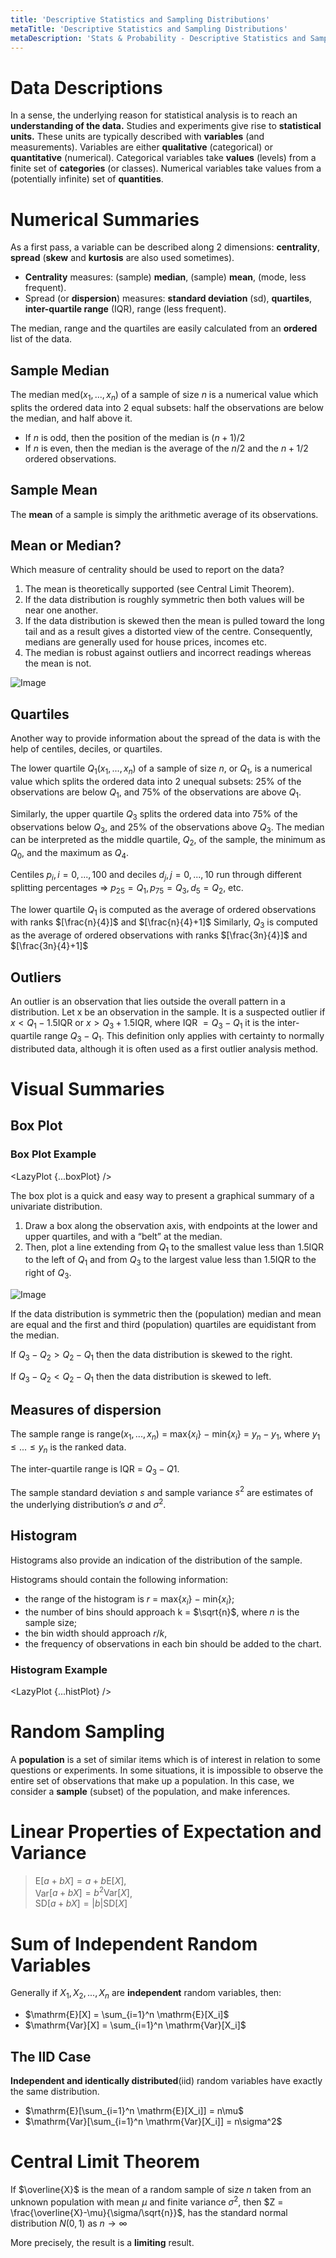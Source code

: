 ```yaml
---
title: 'Descriptive Statistics and Sampling Distributions'
metaTitle: 'Descriptive Statistics and Sampling Distributions'
metaDescription: 'Stats & Probability - Descriptive Statistics and Sampling Distributions'
---
```


<link
  rel="stylesheet"
  href="https://cdn.jsdelivr.net/npm/katex@0.11.0/dist/katex.min.css"
  integrity="sha384-BdGj8xC2eZkQaxoQ8nSLefg4AV4/AwB3Fj+8SUSo7pnKP6Eoy18liIKTPn9oBYNG"
  crossOrigin="anonymous"
/>

# Data Descriptions

In a sense, the underlying reason for statistical analysis is to reach an **understanding of the data.** Studies and experiments give rise to **statistical units.** These units are typically described with **variables** (and measurements). Variables are either **qualitative** (categorical) or **quantitative** (numerical). Categorical variables take **values** (levels) from a finite set of **categories** (or classes). Numerical variables take values from a (potentially infinite) set of **quantities**.

# Numerical Summaries

As a first pass, a variable can be described along 2 dimensions: **centrality**, **spread** (**skew** and **kurtosis** are also used sometimes).
- **Centrality** measures: (sample) **median**, (sample) **mean**, (mode, less frequent).
- Spread (or **dispersion**) measures: **standard deviation** (sd), **quartiles**, **inter-quartile range** (IQR), range (less frequent).

The median, range and the quartiles are easily calculated from an **ordered** list of the data.

## Sample Median 

The median med$(x_1, . . . , x_n)$ of a sample of size $n$ is a numerical value which splits the ordered data into 2 equal subsets: half the observations are below the median, and half above it.
- If $n$ is odd, then the position of the median is $(n + 1)/2$
- If $n$ is even, then the median is the average of the $n/2$ and the $n+1/2$ ordered observations.

## Sample Mean

The **mean** of a sample is simply the arithmetic average of its observations. 

## Mean or Median?

Which measure of centrality should be used to report on the data?
1. The mean is theoretically supported (see Central Limit Theorem).
2. If the data distribution is roughly symmetric then both values will be near one another.
3. If the data distribution is skewed then the mean is pulled toward the long tail and as a result gives a distorted view of the centre. Consequently, medians are generally used for house prices, incomes etc.
4. The median is robust against outliers and incorrect readings whereas the mean is not.

![Image](https://www.fromthegenesis.com/wp-content/uploads/2018/06/skewness-mean-median-mode-696x318.jpg)

## Quartiles

Another way to provide information about the spread of the data is with the help of centiles, deciles, or quartiles.

The lower quartile $Q_1(x_1, . . . , x_n)$ of a sample of size $n$, or $Q_1$, is a numerical value which splits the ordered data into 2 unequal subsets: 25% of the observations are below $Q_1$, and 75% of the observations are above $Q_1$.

Similarly, the upper quartile $Q_3$ splits the ordered data into 75% of the observations below $Q_3$, and 25% of the observations above $Q_3$. The median can be interpreted as the middle quartile, $Q_2$, of the sample, the minimum as $Q_0$, and the maximum as $Q_4$.

Centiles $p_i , i = 0, . . . , 100$ and deciles $d_j, j = 0, . . . , 10$ run through different splitting percentages ⇒ $p_{25} = Q_1, p_{75} = Q_3, d_5 = Q_2$, etc. 

The lower quartile $Q_1$ is computed as the average of ordered observations with ranks $[\frac{n}{4}]$ and $[\frac{n}{4}+1]$ Similarly, $Q_3$ is computed as the average of ordered observations with ranks $[\frac{3n}{4}]$ and $[\frac{3n}{4}+1]$

## Outliers

An outlier is an observation that lies outside the overall pattern in a distribution. Let x be an observation in the sample. It is a suspected outlier if $x < Q_1 − 1.5$IQR or $x > Q_3 + 1.5$IQR,
where IQR $= Q_3 − Q_1$ it is the inter-quartile range $Q_3 − Q_1$. This definition only applies with certainty to normally distributed data, although it is often used as a first outlier analysis method.

# Visual Summaries

## Box Plot


### Box Plot Example

<LazyPlot {...boxPlot} />

The box plot is a quick and easy way to present a graphical summary of a univariate distribution.
1. Draw a box along the observation axis, with endpoints at the lower and upper quartiles, and with a “belt” at the median.
2. Then, plot a line extending from $Q_1$ to the smallest value less than 1.5IQR to the left of $Q_1$ and from $Q_3$ to the largest value less than 1.5IQR to the right of $Q_3$.

![Image](https://miro.medium.com/max/1400/1*2c21SkzJMf3frPXPAR_gZA.png)

If the data distribution is symmetric then the (population) median and mean are equal and the first and third (population) quartiles are equidistant from the median.

If $Q_3 − Q_2 > Q_2 − Q_1$ then the data distribution is skewed to the right.

If $Q_3 − Q_2 < Q_2 − Q_1$ then the data distribution is skewed to left.

## Measures of dispersion

The sample range is range$(x_1, . . . , x_n)$ = max$\{x_i\}$ − min$\{x_i\}$ = $y_n − y_1$, where $y_1 ≤ . . . ≤ y_n$ is the ranked data.

The inter-quartile range is IQR = $Q_3 − Q1$.

The sample standard deviation $s$ and sample variance $s^2$
are estimates of the underlying distribution’s $\sigma$ and $\sigma^2$.

## Histogram

Histograms also provide an indication of the distribution of the sample.

Histograms should contain the following information:
- the range of the histogram is $r$ = max$\{x_i\}$ − min$\{x_i\}$;
- the number of bins should approach k = $\sqrt{n}$, where $n$ is the sample size;
- the bin width should approach $r/k$,
- the frequency of observations in each bin should be added to the
chart.


### Histogram Example

<LazyPlot {...histPlot} />

# Random Sampling

A **population** is a set of similar items which is of interest in relation to some questions or experiments. In some situations, it is impossible to observe the entire set of observations that make up a population. In this case, we consider a **sample** (subset) of the population, and make inferences.

# Linear Properties of Expectation and Variance

> E$[a+bX] = a+b\mathrm{E}[X]$,  
> Var$[a+bX] = b^2\mathrm{Var}[X]$,  
> SD$[a+bX] = |b|\mathrm{SD}[X]$

# Sum of Independent Random Variables

Generally if $X_1, X_2, ... , X_n$ are **independent** random variables, then:
- $\mathrm{E}[X] = \sum_{i=1}^n \mathrm{E}[X_i]$
- $\mathrm{Var}[X] = \sum_{i=1}^n \mathrm{Var}[X_i]$

## The IID Case

**Independent and identically distributed**(iid) random variables have exactly the same distribution. 
- $\mathrm{E}[\sum_{i=1}^n \mathrm{E}[X_i]] = n\mu$
- $\mathrm{Var}[\sum_{i=1}^n \mathrm{Var}[X_i]] = n\sigma^2$

# Central Limit Theorem

If $\overline{X}$ is the mean of a random sample of size $n$ taken from an unknown population with mean $\mu$ and finite variance $\sigma^2$, then $Z = \frac{\overline{X}-\mu}{\sigma/\sqrt{n}}$, has the standard normal distribution $N(0,1)$ as $n \rightarrow \infty$

More precisely, the result is a **limiting** result.